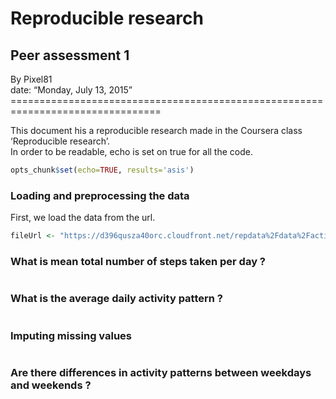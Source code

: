 # Reproducible research  
## Peer assessment 1  
By Pixel81  
date: "Monday, July 13, 2015"  
================================================================================

This document his a reproducible research made in the Coursera class
'Reproducible research'.  
In order to be readable, echo is set on true for all the code.

```r
opts_chunk$set(echo=TRUE, results='asis')
```

### Loading and preprocessing the data

First, we load the data from the url.

```r
fileUrl <- "https://d396qusza40orc.cloudfront.net/repdata%2Fdata%2Factivity.zip"

```

### What is mean total number of steps taken per day ?

```r
```

### What is the average daily activity pattern ?

```r
```

### Imputing missing values

```r
```

### Are there differences in activity patterns between weekdays and weekends ?

